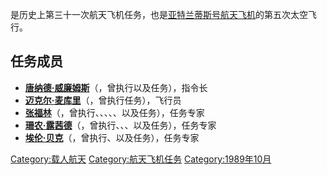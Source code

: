 {{noteTA
|G1=Aero
}}
{{Infobox spaceflight
| operator           = [[美国国家航空航天局|美国国家航空航天局]]
| name               = {{lang|en|STS-34}}
| insignia           = Sts-34-patch.png
| spacecraft         = [[亞特蘭提斯號太空梭|亚特兰蒂斯号]]
| crew_size          = 5 
| launch_site        = 佛罗里达州[[肯尼迪航天中心|肯尼迪航天中心]]<br />{{lang|en|LC 39B}} 
| launch_date        = 1989年10月18日<br />12:53:40 {{lang|en|EST}} 
| landing_date       = 1989年10月23日<br />9:33:00 {{lang|en|PDT}}
| launch_mass        = {{convert|116831|kg}}
| landing_mass       = {{convert|88881|kg}}
| payload_mass       = {{convert|22064|kg}}| mission_duration     = 4天23小时39分钟20秒
| orbit_apoapsis     = 307千米
| orbit_periapsis    = 298千米
| orbits_completed   = 79
| apsis              = 地
| orbit_reference    = [[地心轨道|地心轨道]]
| orbit_regime       = [[近地轨道|近地轨道]]
| orbit_inclination  = 34.3°
| orbit_period       = 90.6分钟
| distance_travelled = 3,200,000千米

| crew_photo         = Sts-34_crew.jpg
| crew_photo_caption = 后排左起：威廉姆斯、麦库里<br />前排左起：露茜德、张福林、贝克
| next_mission       = [[File:Sts-33-patch.png|25px]] {{lang|en|[[STS-33|STS-33]]}}
| programme          = [[美國太空梭計劃|美國太空梭計劃]]
| previous_mission   = [[File:Sts-28-patch.png|25px]] {{lang|en|[[STS-28|STS-28]]}}|
|}}

'''{{lang|en|STS-34}}'''是历史上第三十一次航天飞机任务，也是[[亞特蘭提斯號太空梭|亚特兰蒂斯号航天飞机]]的第五次太空飞行。

== 任务成员 ==
* '''[[唐纳德·威廉姆斯|唐纳德·威廉姆斯]]'''（{{lang|en|Donald E. Williams}}，曾执行{{lang|en|[[STS-51-D|STS-51-D]]}}以及{{lang|en|STS-34}}任务），指令长
* '''[[迈克尔·麦库里|迈克尔·麦库里]]'''（{{lang|en|Michael J. McCulley}}，曾执行{{lang|en|STS-34}}任务），飞行员
* '''[[張福林|张福林]]'''（{{lang|en|Franklin Chang-Diaz}}，曾执行{{lang|en|[[STS-61-C|STS-61-C]]}}、{{lang|en|STS-34}}、{{lang|en|[[STS-46|STS-46]]}}、{{lang|en|[[STS-60|STS-60]]}}、{{lang|en|[[STS-75|STS-75]]}}、{{lang|en|[[STS-91|STS-91]]}}以及{{lang|en|[[STS-111|STS-111]]}}任务），任务专家
* '''[[珊农·露茜德|珊农·露茜德]]'''（{{lang|en|Shannon W. Lucid}}，曾执行{{lang|en|[[STS-51-G|STS-51-G]]}}、{{lang|en|STS-34}}、{{lang|en|[[STS-43|STS-43]]}}、{{lang|en|[[STS-58|STS-58]]}}以及{{lang|en|[[STS-76|STS-76]]}}任务），任务专家
* '''[[埃伦·贝克|埃伦·贝克]]'''（{{lang|en|Ellen S. Baker}}，曾执行{{lang|en|STS-34}}、{{lang|en|[[STS-50|STS-50]]}}以及{{lang|en|[[STS-71|STS-71]]}}任务），任务专家

{{阿特兰蒂斯号航天飞机}}

[[Category:载人航天|Category:载人航天]]
[[Category:航天飞机任务|Category:航天飞机任务]]
[[Category:1989年10月|Category:1989年10月]]